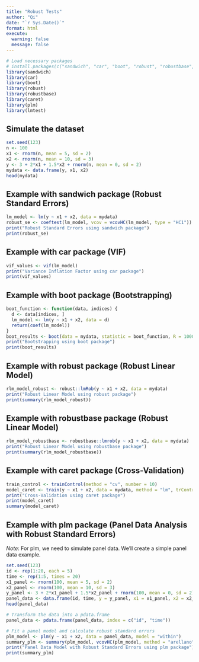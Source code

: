 ```yaml
---
title: "Robust Tests"
author: "Qi"
date: "`r Sys.Date()`"
format: html
execute: 
  warning: false
  message: false
---
```


```r
# Load necessary packages
# install.packages(c("sandwich", "car", "boot", "robust", "robustbase", "caret", "plm"))
library(sandwich)
library(car)
library(boot)
library(robust)
library(robustbase)
library(caret)
library(plm)
library(lmtest)
```

## Simulate the dataset

```r
set.seed(123)
n <- 100
x1 <- rnorm(n, mean = 5, sd = 2)
x2 <- rnorm(n, mean = 10, sd = 3)
y <- 3 + 2*x1 + 1.5*x2 + rnorm(n, mean = 0, sd = 2)
mydata <- data.frame(y, x1, x2)
head(mydata)
```

## Example with sandwich package (Robust Standard Errors)

```r
lm_model <- lm(y ~ x1 + x2, data = mydata)
robust_se <- coeftest(lm_model, vcov = vcovHC(lm_model, type = "HC1"))
print("Robust Standard Errors using sandwich package")
print(robust_se)
```

## Example with car package (VIF)

```r
vif_values <- vif(lm_model)
print("Variance Inflation Factor using car package")
print(vif_values)
```

## Example with boot package (Bootstrapping)

```r
boot_function <- function(data, indices) {
  d <- data[indices, ]
  lm_model <- lm(y ~ x1 + x2, data = d)
  return(coef(lm_model))
}
boot_results <- boot(data = mydata, statistic = boot_function, R = 1000)
print("Bootstrapping using boot package")
print(boot_results)
```

## Example with robust package (Robust Linear Model)

```r
rlm_model_robust <- robust::lmRob(y ~ x1 + x2, data = mydata)
print("Robust Linear Model using robust package")
print(summary(rlm_model_robust))
```
## Example with robustbase package (Robust Linear Model)
```r
rlm_model_robustbase <- robustbase::lmrob(y ~ x1 + x2, data = mydata)
print("Robust Linear Model using robustbase package")
print(summary(rlm_model_robustbase))
```
## Example with caret package (Cross-Validation)

```r
train_control <- trainControl(method = "cv", number = 10)
model_caret <- train(y ~ x1 + x2, data = mydata, method = "lm", trControl = train_control)
print("Cross-Validation using caret package")
print(model_caret)
summary(model_caret)
```

## Example with plm package (Panel Data Analysis with Robust Standard Errors)

_Note_: For plm, we need to simulate panel data. We'll create a simple panel data example.

```r
set.seed(123)
id <- rep(1:20, each = 5)
time <- rep(1:5, times = 20)
x1_panel <- rnorm(100, mean = 5, sd = 2)
x2_panel <- rnorm(100, mean = 10, sd = 3)
y_panel <- 3 + 2*x1_panel + 1.5*x2_panel + rnorm(100, mean = 0, sd = 2)
panel_data <- data.frame(id, time, y = y_panel, x1 = x1_panel, x2 = x2_panel)
head(panel_data)
```



```r
# Transform the data into a pdata.frame
panel_data <- pdata.frame(panel_data, index = c("id", "time"))

# Fit a panel model and calculate robust standard errors
plm_model <- plm(y ~ x1 + x2, data = panel_data, model = "within")
summary_plm <- summary(plm_model, vcovHC(plm_model, method = "arellano"))
print("Panel Data Model with Robust Standard Errors using plm package")
print(summary_plm)
```
